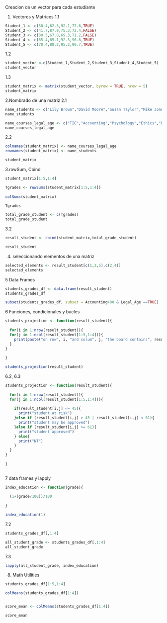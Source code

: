 Creacion de un vector para cada estudiante 

1. Vectores y Matrices
1.1
```r
Student_1 <- c(50.4,62.3,92.1,77.6,TRUE)
Student_2 <- c(41.7,87.9,75.3,72.4,FALSE)
Student_3 <- c(30.3,67.8,69.3,71.2,FALSE)
Student_4 <- c(65.4,85.1,92.3,96.8,TRUE)
Student_5 <- c(70.4,88.2,95.2,90.7,TRUE)
```
1.2
```r
student_vector <-c(Student_1,Student_2,Student_3,Student_4,Student_5)
student_vector
```
1.3
```r
student_matrix <- matrix(student_vector, byrow = TRUE, nrow = 5)
student_matrix
```
2.Nombrado de una matriz
2.1
```r

name_students <- c("Lily Brown","David Moore","Susan Taylor","Mike Jones","Tom Hill")
name_students

name_courses_legal_age <- c("TIC","Accounting","Psychology","Ethics","Legal_Age")
name_courses_legal_age
```
2.2
```r

colnames(student_matrix) <- name_courses_legal_age
rownames(student_matrix) <- name_students

student_matrix

```
3.rowSum, Cbind
```r
student_matrix[1:5,1:4]

Tgrades <- rowSums(student_matrix[1:5,1:4])
                   
colSums(student_matrix)

Tgrades

total_grade_student <- c(Tgrades)
total_grade_student


```
3.2
```r
result_student <- cbind(student_matrix,total_grade_student)

result_student
```

4. seleccionando elementos de una matriz 
```r
selected_elements <- result_student[c(1,3,5),c(2,4)]
selected_elements
```
5 Data Frames 
```r
students_grades_df <- data.frame(result_student)
students_grades_df

subset(students_grades_df, subset = Accounting>80 & Legal_Age ==TRUE)

```
6 Funciones, condicionales y bucles

```r
students_projection <- function(result_student){
  
  for(i in 1:nrow(result_student)){
  for(j in 1:ncol(result_student[1:5,1:4])){
    print(paste("on row", i, "and colum", j, "the board contains", result_student[i,j]))
  }
}
  
}

students_projection(result_student)

```
6.2, 6.3

```r

students_projection <- function(result_student){
  
  for(i in 1:nrow(result_student)){
  for(j in 1:ncol(result_student[1:5,1:4])){
    
    if(result_student[i,j] <= 45){
      print("student at risk")
    }else if (result_student[i,j] > 45 | result_student[i,j] < 61){
      print("student may be approved")
    }else if (result_student[i,j] >= 61){
      print("student approved")
    } else{
      print("NT")
    }
  }
}
  
}
 
```
7 data frames y lapply

```r
index_education <- function(grade){
  
  (1+(grade/100))/100
  
}

index_education(1)


```
7.2

```r

students_grades_df[,1:4]

all_student_grade <- students_grades_df[,1:4]
all_student_grade
```

7.3
```r

lapply(all_student_grade, index_education)

```
8. Math Utilities 
```r

students_grades_df[1:5,1:4]

colMeans(students_grades_df[1:4])


score_mean <- colMeans(students_grades_df[1:4])

score_mean
```

